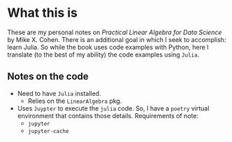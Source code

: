 # What this is

These are my personal notes on *Practical Linear Algebra for Data Science* by Mike X. Cohen. There is an additional goal in which I seek to accomplish: learn Julia. So while the book uses code examples with Python, here I translate (to the best of my ability) the code examples using `Julia`.

## Notes on the code

- Need to have `Julia` installed.
    - Relies on the `LinearAlgebra` pkg.
- Uses `Juypter` to execute the `julia` code. So, I have a `poetry` virtual environment that contains those details. Requirements of note:
    - `jupyter`
    - `jupyter-cache`
